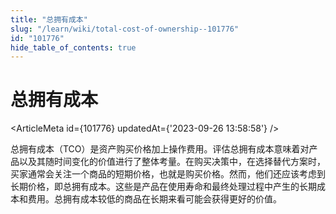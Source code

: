```yaml
---
title: "总拥有成本"
slug: "/learn/wiki/total-cost-of-ownership--101776"
id: "101776"
hide_table_of_contents: true
---
```



# 总拥有成本

<ArticleMeta id={101776} updatedAt={'2023-09-26 13:58:58'} />
<div className='border-solid border-b border-t-0 my-4 border-[var(--ifm-color-gray-300)]' />

总拥有成本（TCO）是资产购买价格加上操作费用。评估总拥有成本意味着对产品以及其随时间变化的价值进行了整体考量。在购买决策中，在选择替代方案时，买家通常会关注一个商品的短期价格，也就是购买价格。然而，他们还应该考虑到长期价格，即总拥有成本。这些是产品在使用寿命和最终处理过程中产生的长期成本和费用。总拥有成本较低的商品在长期来看可能会获得更好的价值。
